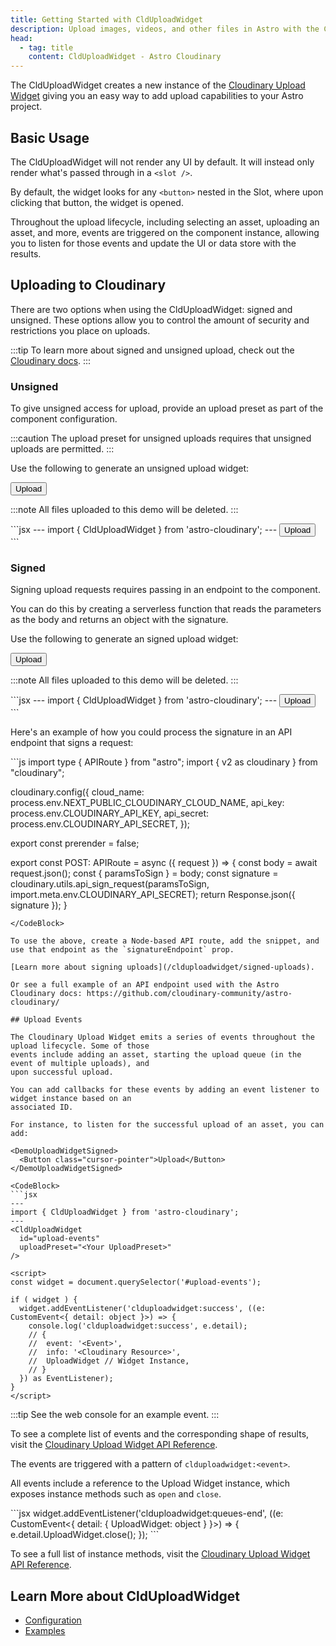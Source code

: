 ```yaml
---
title: Getting Started with CldUploadWidget
description: Upload images, videos, and other files in Astro with the CldUploadWidget component.
head:
  - tag: title
    content: CldUploadWidget - Astro Cloudinary
---
```



The CldUploadWidget creates a new instance of the [Cloudinary Upload Widget](https://cloudinary.com/documentation/upload_widget)
giving you an easy way to add upload capabilities to your Astro project.

## Basic Usage

The CldUploadWidget will not render any UI by default. It will instead only render what's passed through in a `<slot />`.

By default, the widget looks for any `<button>` nested in the Slot, where upon clicking that button, the widget is opened.

Throughout the upload lifecycle, including selecting an asset, uploading an asset, and more, events are
triggered on the component instance, allowing you to listen for those events and update the UI or data
store with the results.

## Uploading to Cloudinary

There are two options when using the CldUploadWidget: signed and unsigned. These options allow you to control the amount
of security and restrictions you place on uploads.

:::tip
To learn more about signed and unsigned upload, check out the [Cloudinary docs](https://cloudinary.com/documentation/upload_images#uploading_assets_to_the_cloud).
:::

### Unsigned

To give unsigned access for upload, provide an upload preset as part of the component configuration.

:::caution
The upload preset for unsigned uploads requires that unsigned uploads are permitted.
:::

Use the following to generate an unsigned upload widget:

<DemoUploadWidgetUnsigned uploadPreset="astro-cloudinary-unsigned">
  <Button class="cursor-pointer">Upload</Button>
</DemoUploadWidgetUnsigned>

:::note
All files uploaded to this demo will be deleted.
:::

<CodeBlock className="mt-6" alwaysExpanded>
```jsx
---
import { CldUploadWidget } from 'astro-cloudinary';
---
<CldUploadWidget uploadPreset="<Your Upload Preset>">
  <button>Upload</button>
</CldUploadWidget>
```
</CodeBlock>

### Signed

Signing upload requests requires passing in an endpoint to the component.

You can do this by creating a serverless function that reads the parameters as the body and returns an object with the signature.

Use the following to generate an signed upload widget:

<DemoUploadWidgetSigned>
  <Button class="cursor-pointer">Upload</Button>
</DemoUploadWidgetSigned>

:::note
All files uploaded to this demo will be deleted.
:::

<CodeBlock alwaysExpanded>
```jsx
---
import { CldUploadWidget } from 'astro-cloudinary';
---
<CldUploadWidget signatureEndpoint="<API Endpoint (ex: /api/sign-cloudinary-params)>">
  <button>Upload</button>
</CldUploadWidget>
```
</CodeBlock>

Here's an example of how you could process the signature in an API endpoint that signs a request:

<CodeBlock>
```js
import type { APIRoute } from "astro";
import { v2 as cloudinary } from "cloudinary";

cloudinary.config({
  cloud_name: process.env.NEXT_PUBLIC_CLOUDINARY_CLOUD_NAME,
  api_key: process.env.CLOUDINARY_API_KEY,
  api_secret: process.env.CLOUDINARY_API_SECRET,
});

export const prerender = false;

export const POST: APIRoute = async ({ request }) => {
  const body = await request.json();
  const { paramsToSign } = body;
  const signature = cloudinary.utils.api_sign_request(paramsToSign, import.meta.env.CLOUDINARY_API_SECRET);
  return Response.json({ signature });
}
```
</CodeBlock>

To use the above, create a Node-based API route, add the snippet, and use that endpoint as the `signatureEndpoint` prop.

[Learn more about signing uploads](/clduploadwidget/signed-uploads).

Or see a full example of an API endpoint used with the Astro Cloudinary docs: https://github.com/cloudinary-community/astro-cloudinary/

## Upload Events

The Cloudinary Upload Widget emits a series of events throughout the upload lifecycle. Some of those
events include adding an asset, starting the upload queue (in the event of multiple uploads), and
upon successful upload.

You can add callbacks for these events by adding an event listener to widget instance based on an
associated ID.

For instance, to listen for the successful upload of an asset, you can add:

<DemoUploadWidgetSigned>
  <Button class="cursor-pointer">Upload</Button>
</DemoUploadWidgetSigned>

<CodeBlock>
```jsx
---
import { CldUploadWidget } from 'astro-cloudinary';
---
<CldUploadWidget
  id="upload-events"
  uploadPreset="<Your UploadPreset>"
/>

<script>
const widget = document.querySelector('#upload-events');

if ( widget ) {
  widget.addEventListener('clduploadwidget:success', ((e: CustomEvent<{ detail: object }>) => {
    console.log('clduploadwidget:success', e.detail);
    // {
    //  event: '<Event>',
    //  info: '<Cloudinary Resource>',
    //  UploadWidget // Widget Instance,
    // }
  }) as EventListener);
}
</script>
```
</CodeBlock>

:::tip
See the web console for an example event.
:::

To see a complete list of events and the corresponding shape of results,
visit the [Cloudinary Upload Widget API Reference](https://cloudinary.com/documentation/upload_widget_reference#events).

The events are triggered with a pattern of `clduploadwidget:<event>`.

All events include a reference to the Upload Widget instance, which exposes instance
methods such as `open` and `close`.

<CodeBlock alwaysExpanded>
```jsx
widget.addEventListener('clduploadwidget:queues-end', ((e: CustomEvent<{ detail: { UploadWidget: object } }>) => {
  e.detail.UploadWidget.close();
});
```
</CodeBlock>

To see a full list of instance methods, visit the [Cloudinary Upload Widget API Reference](https://cloudinary.com/documentation/upload_widget_reference#instance_methods).

## Learn More about CldUploadWidget
* [Configuration](/clduploadwidget/configuration)
* [Examples](/clduploadwidget/examples)
